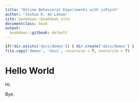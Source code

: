 ```yaml
---
title: "Online Behavioral Experiments with jsPsych"
author: "Joshua R. de Leeuw"
site: bookdown::bookdown_site
documentclass: book
output:
  bookdown::gitbook: default
---
```


```r
if(!dir.exists('docs/demos')) { dir.create('docs/demos') }
file.copy('demos', 'docs', recursive = T, overwrite = T)
```

# Hello World
  
Hi.

Bye.